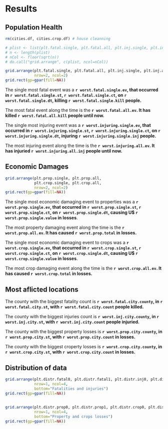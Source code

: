 # Results

## Population Health


```r

rm(cities.df, cities.crop.df) # house cleanning

# plist <- list(plt.fatal.single, plt.fatal.all, plt.inj.single, plt.inj.all)
# n <- length(plist)
# nCol <- floor(sqrt(n))
# do.call("grid.arrange", c(plist, ncol=nCol))

grid.arrange(plt.fatal.single, plt.fatal.all, plt.inj.single, plt.inj.all, 
             nrow=2, ncol=2)
grid.rect(gp=gpar(fill=NA))
```



The single most fatal event was a **`r worst.fatal.single.ev`, that occurred in `r worst.fatal.single.st`, `r worst.fatal.single.ct`, on `r worst.fatal.single.dt`, killing `r worst.fatal.single.kill` people.**


The most fatal event along the time is the **`r worst.fatal.all.ev`. It has killed `r worst.fatal.all.kill` people until now.**


The single most injuring event was a **`r worst.injuring.single.ev`, that occurred in `r worst.injuring.single.st`, `r worst.injuring.single.ct`, on `r worst.injuring.single.dt`, injuring `r worst.injuring.single.inj` people.**

The most injuring event along the time is the **`r worst.injuring.all.ev`. It has injuried `r worst.injuring.all.inj` people until now.**

## Economic Damages


```r
grid.arrange(plt.prop.single, plt.prop.all,
             plt.crop.single, plt.crop.all,
             nrow=2, ncol=2)
grid.rect(gp=gpar(fill=NA))
```


The single most economic damaging  event to properties was a **`r worst.prop.single.ev`, that occurred in `r worst.prop.single.st`, `r worst.prop.single.ct`, on `r worst.prop.single.dt`, causing U$ `r worst.prop.single.value` in losses**.


The most property damaging event along the time is the **`r worst.prop.all.ev`. It has caused `r worst.prop.total` in losses.**


The single most economic damaging  event to crops was a **`r worst.crop.single.ev`, that occurred in `r worst.crop.single.st`, `r worst.crop.single.ct`, on `r worst.crop.single.dt`, causing U$ `r worst.crop.single.value` in losses**.


The most crop damaging event along the time is the **`r worst.crop.all.ev`. It has caused `r worst.crop.total` in losses.**


## Most aflicted locations

The county with the biggest fatality count is **`r worst.fatal.city.county`, in  `r worst.fatal.city.st`, with `r worst.fatal.city.count` people killed.**


The county with the biggest injuries count is **`r worst.inj.city.county`, in  `r worst.inj.city.st`, with `r worst.inj.city.count` people injuried.**

The county with the biggest property losses is **`r worst.prop.city.county`, in  `r worst.prop.city.st`, with `r worst.prop.city.count` in losses.**

The county with the biggest croperty losses is **`r worst.crop.city.county`, in  `r worst.crop.city.st`, with `r worst.crop.city.count` in losses.**


## Distribution of data

```r
grid.arrange(plt.distr.fatal0, plt.distr.fatal1, plt.distr.inj0, plt.distr.inj1, 
             nrow=1, ncol=4, 
             bottom="Fatalities and injuries")
grid.rect(gp=gpar(fill=NA))             
             
             
grid.arrange(plt.distr.prop0, plt.distr.prop1, plt.distr.crop0, plt.distr.crop1, 
             nrow=1, ncol=4, 
             bottom="Property and crops losses")
grid.rect(gp=gpar(fill=NA))   
```
